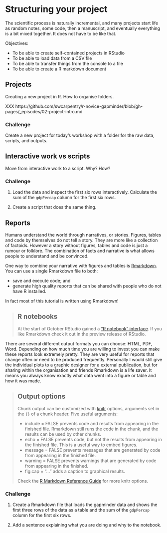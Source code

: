# Structuring your project

The scientific process is naturally incremental, and many projects start
life as random notes, some code, then a manuscript, and eventually everything
is a bit mixed together. It does not have to be like that.

Objectives:

* To be able to create self-contained projects in RStudio
* To be able to load data from a CSV file
* To be able to transfer things from the console to a file
* To be able to create a R markdown document


## Projects

Creating a new project in R. How to organise folders.

XXX https://github.com/swcarpentry/r-novice-gapminder/blob/gh-pages/_episodes/02-project-intro.md

### Challenge

Create a new project for today's workshop with a folder for the raw data,
scripts, and outputs.


## Interactive work vs scripts

Move from interactive work to a script. Why? How?

### Challenge

1. Load the data and inspect the first six rows interactively. Calculate the
   sum of the `gdpPercap` column for the first six rows.

1. Create a script that does the same thing.


## Reports

Humans understand the world through narratives, or stories. Figures, tables
and code by themselves do not tell a story. They are more like a collection of
factoids. However a story without figures, tables and code is just a rumour or
folklore. The combination of facts and narrative is what allows people to
understand and be convinced.

One way to combine your narrative with figures and tables is
[Rmarkdown](http://rmarkdown.rstudio.com/lesson-1.html). You can use a single
Rmarkdown file to both:

* save and execute code; and
* generate high quality reports that can be shared with people who do not have
  R installed.

In fact most of this tutorial is written using Rmarkdown!

> ## R notebooks
>
> At the start of October RStudio gained a ["R notebook"
> interface](https://www.r-bloggers.com/r-notebooks/). If you like Rmarkdown
> check it out in the preview release of RStudio.

There are several different output formats you can choose: HTML, PDF, Word.
Depending on how much time you are willing to invest you can make these
reports look extremely pretty. They are very useful for reports that change
often or need to be produced frequently. Personally I would still give the
individual plots to a graphic designer for a external publication, but for
sharing within the organisation and friends Rmarkdown is a life saver. It
means you always know exactly what data went into a figure or table and how
it was made.

> ## Output options
>
> Chunk output can be customized with [knitr](http://yihui.name/knitr/options/)
> options, arguments set in the `{}` of a chunk header. Five useful arguments:
>
> * include = FALSE prevents code and results from appearing in the
>   finished file. Rmarkdown still runs the code in the chunk, and the
>   results can be used by other chunks.
> * echo = FALSE prevents code, but not the results from appearing in
>   the finished file. This is a useful way to embed figures.
> * message = FALSE prevents messages that are generated by code from
>   appearing in the finished file.
> * warning = FALSE prevents warnings that are generated by code from
>   appearing in the finished.
> * fig.cap = "..." adds a caption to graphical results.
>
> Check the [R Markdown Reference
> Guide](https://www.rstudio.com/wp-content/uploads/2015/03/rmarkdown-reference.pdf) for more knitr
> options.

### Challenge

1. Create a Rmarkdown file that loads the gapminder data and shows the
   first three rows of the data as a table and the sum of the `gdpPercap`
   column for the first six rows.

2. Add a sentence explaining what you are doing and why to the notebook.
